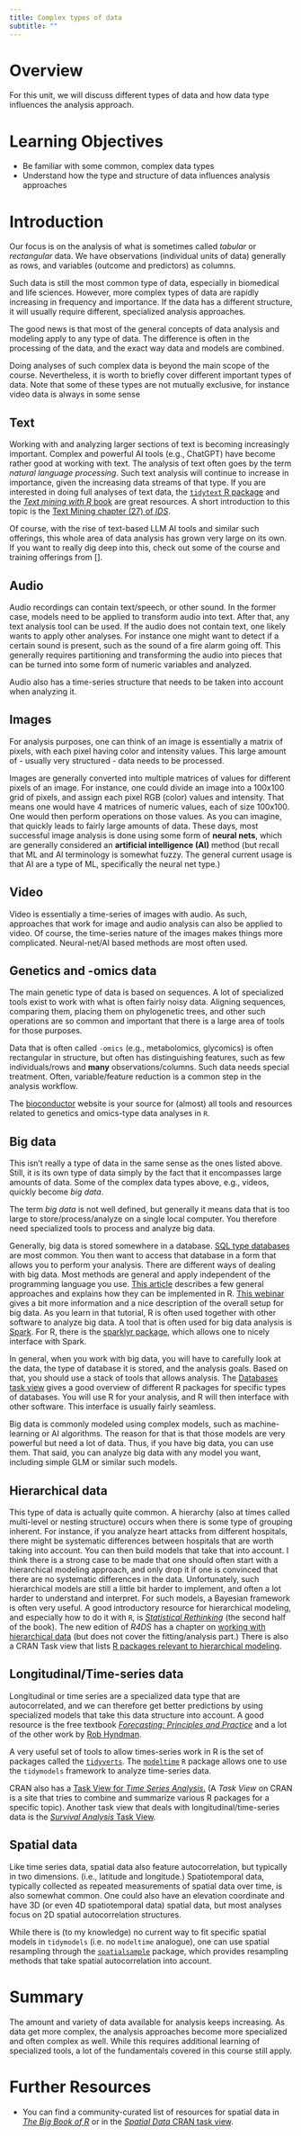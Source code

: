 ```yaml
---
title: Complex types of data
subtitle: ""
---
```


# Overview

For this unit, we will discuss different types of data and how data type influences the analysis approach.


# Learning Objectives

- Be familiar with some common, complex data types
- Understand how the type and structure of data influences analysis approaches



# Introduction

Our focus is on the analysis of what is sometimes called _tabular_ or _rectangular_ data. We have observations (individual units of data) generally as rows, and variables (outcome and predictors) as columns.

Such data is still the most common type of data, especially in biomedical and life sciences. However, more complex types of data are rapidly increasing in frequency and importance. If the data has a different structure, it will usually require different, specialized analysis approaches. 

The good news is that most of the general concepts of data analysis and modeling apply to any type of data. The difference is often in the processing of the data, and the exact way data and models are combined. 

Doing analyses of such complex data is beyond the main scope of the course. Nevertheless, it is worth to briefly cover different important types of data. Note that some of these types are not mutually exclusive, for instance video data is always in some sense 


## Text

Working with and analyzing larger sections of text is becoming
increasingly important. Complex and powerful AI tools (e.g., ChatGPT)
have become rather good at working with text. The analysis of text often
goes by the term *natural language processing*. Such text analysis will
continue to increase in importance, given the increasing data streams of
that type. If you are interested in doing full analyses of text data,
the [`tidytext` R package](https://juliasilge.github.io/tidytext/) and
the [*Text mining with R* book](https://www.tidytextmining.com/) are
great resources. A short introduction to this topic is the [Text Mining
chapter (27) of
*IDS*](https://rafalab.github.io/dsbook/text-mining.html).

Of course, with the rise of text-based LLM AI tools and similar such offerings, this whole area of data analysis has grown very large on its own. If you want to really dig deep into this, check out some of the course and training offerings from [].



## Audio

Audio recordings can contain text/speech, or other sound. In the former case, models need to be applied to transform audio into text. After that, any text analysis tool can be used. If the audio does not contain text, one likely wants to apply other analyses. For instance one might want to detect if a certain sound is present, such as the sound of a fire alarm going off. This generally requires partitioning and transforming the audio into pieces that can be turned into some form of numeric variables and analyzed.

Audio also has a time-series structure that needs to be taken into account when analyzing it. 


## Images

For analysis purposes, one can think of an image is essentially a matrix of pixels, with each pixel having color and intensity values. This large amount of - usually very structured - data needs to be processed.

Images are generally converted into multiple matrices of values for
different pixels of an image. For instance, one could divide an image
into a 100x100 grid of pixels, and assign each pixel RGB (color) values
and intensity. That means one would have 4 matrices of numeric values,
each of size 100x100. One would then perform operations on those values.
As you can imagine, that quickly leads to fairly large amounts of data.
These days, most successful image analysis is done using some form of
**neural nets**, which are generally considered an **artificial
intelligence (AI)** method (but recall that ML and AI terminology is
somewhat fuzzy. The general current usage is that AI are a type of ML,
specifically the neural net type.)


## Video

Video is essentially a time-series of images with audio. As such, approaches that work for image and audio analysis can also be applied to video. Of course, the time-series nature of the images makes things more complicated. Neural-net/AI based methods are most often used.



## Genetics and -omics data

The main genetic type of data is based on sequences. A lot of
specialized tools exist to work with what is often fairly noisy data.
Aligning sequences, comparing them, placing them on phylogenetic trees,
and other such operations are so common and important that there is a
large area of tools for those purposes.

Data that is often called `-omics` (e.g., metabolomics, glycomics) is
often rectangular in structure, but often has distinguishing features,
such as few individuals/rows and **many** observations/columns. Such
data needs special treatment. Often, variable/feature reduction is a
common step in the analysis workflow.

The [bioconductor](https://www.bioconductor.org/) website is your source
for (almost) all tools and resources related to genetics and omics-type
data analyses in `R`.



## Big data

This isn't really a type of data in the same sense as the ones listed above. Still, it is its own type of data simply by the fact that it encompasses large amounts of data. Some of the complex data types above, e.g., videos, quickly become _big data_.

The term _big data_ is not well defined, but generally it means data that is too large to store/process/analyze on a single local computer. You therefore need specialized tools to process and analyze big data.

Generally, big data is stored somewhere in a database. [SQL type databases](https://en.wikipedia.org/wiki/SQL) are most common. You then want to access that database in a form that allows you to perform your analysis. There are different ways of dealing with big data. Most methods are general and apply independent of the programming language you use. [This article](https://rviews.rstudio.com/2019/07/17/3-big-data-strategies-for-r/) describes a few general approaches and explains how they can be implemented in R. [This webinar](https://rstudio.com/resources/webinars/working-with-big-data-in-r/) gives a bit more information and a nice description of the overall setup for big data. As you learn in that tutorial, R is often used together with other software to analyze big data. A tool that is often used for big data analysis is [Spark](http://spark.apache.org/). For R, there is the [sparklyr package](https://spark.rstudio.com/), which allows one to nicely interface with Spark.
 
In general, when you work with big data, you will have to carefully look at the data, the type of database it is stored, and the analysis goals. Based on that, you should use a stack of tools that allows analysis. The [Databases task view](https://cran.r-project.org/web/views/Databases.html) gives a good overview of different R packages for specific types of databases. You will use R for your analysis, and R will then interface with other software. This interface is usually fairly seamless. 

Big data is commonly modeled using complex models, such as machine-learning or AI algorithms. The reason for that is that those models are very powerful but need a lot of data. Thus, if you have big data, you can use them. That said, you can analyze big data with any model you want, including simple GLM or similar such models.




## Hierarchical data

This type of data is actually quite common. A hierarchy (also at times
called multi-level or nesting structure) occurs when there is some type
of grouping inherent. For instance, if you analyze heart attacks from
different hospitals, there might be systematic differences between
hospitals that are worth taking into account. You can then build models
that take that into account. I think there is a strong case to be made
that one should often start with a hierarchical modeling approach, and
only drop it if one is convinced that there are no systematic
differences in the data. Unfortunately, such hierarchical models are
still a little bit harder to implement, and often a lot harder to
understand and interpret. For such models, a Bayesian framework is often
very useful. A good introductory resource for hierarchical modeling, and
especially how to do it with `R`, is [*Statistical
Rethinking*](https://xcelab.net/rm/statistical-rethinking/) (the second
half of the book). The new edition of *R4DS* has a chapter on [working
with hierarchical data](https://r4ds.hadley.nz/rectangling.html) (but
does not cover the fitting/analysis part.) There is also a CRAN Task
view that lists [R packages relevant to hierarchical
modeling](https://cran.r-project.org/web/views/MixedModels.html).


## Longitudinal/Time-series data

Longitudinal or time series are a specialized data type that are autocorrelated, and we
can therefore get better predictions by using specialized models that
take this data structure into account. A good resource is the free
textbook [*Forecasting: Principles and
Practice*](https://otexts.com/fpp3/) and a lot of the other work by [Rob
Hyndman](https://robjhyndman.com/).

A very useful set of tools to allow times-series work in R is the set of
packages called the [`tidyverts`](https://tidyverts.org/). The
[`modeltime`](https://business-science.github.io/modeltime/) `R` package
allows one to use the `tidymodels` framework to analyze time-series
data.

CRAN also has a [Task View for *Time Series
Analysis*.](https://cran.r-project.org/web/views/TimeSeries.html) (A
*Task View* on CRAN is a site that tries to combine and summarize
various R packages for a specific topic). Another task view that deals
with longitudinal/time-series data is the [*Survival Analysis* Task
View](https://cran.r-project.org/web/views/Survival.html).


## Spatial data

Like time series data, spatial data also feature autocorrelation, but
typically in two dimensions. (i.e., latitude and longitude.)
Spatiotemporal data, typically collected as repeated measurements of
spatial data over time, is also somewhat common. One could also have an
elevation coordinate and have 3D (or even 4D spatiotemporal data)
spatial data, but most analyses focus on 2D spatial autocorrelation
structures.

While there is (to my knowledge) no current way to fit specific spatial
models in `tidymodels` (i.e. no `modeltime` analogue), one can use
spatial resampling through the
[`spatialsample`](https://spatialsample.tidymodels.org/) package, which
provides resampling methods that take spatial autocorrelation into
account.




<!-- ## Network data -->

<!-- At times, units of data you collect might be connected in a network.  -->


# Summary

The amount and variety of data available for analysis keeps increasing. As data get more complex, the analysis approaches become more specialized and often complex as well. While this requires additional learning of specialized tools, a lot of the fundamentals covered in this course still apply.



# Further Resources


* You can find a community-curated list of resources for spatial data in [*The Big Book of R*](https://www.bigbookofr.com/geospatial.html) or in
the [*Spatial Data* CRAN task view](https://cran.r-project.org/web/views/Spatial.html).

